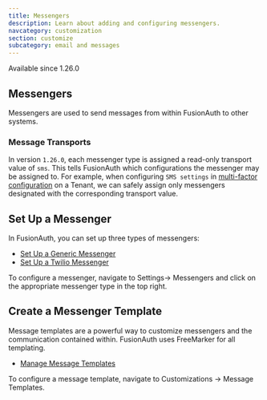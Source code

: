 ```yaml
---
title: Messengers
description: Learn about adding and configuring messengers.
navcategory: customization
section: customize
subcategory: email and messages
---
```


<Aside type="version">
Available since 1.26.0
</Aside>

## Messengers

Messengers are used to send messages from within FusionAuth to other systems.

### Message Transports
In version `1.26.0`, each messenger type is assigned a read-only transport value of `sms`. This tells FusionAuth which configurations the messenger may be assigned to.  For example, when configuring `SMS settings` in [multi-factor configuration](/docs/lifecycle/authenticate-users/multi-factor-authentication#tenant-set-up) on a Tenant, we can safely assign only messengers designated with the corresponding transport value.

## Set Up a Messenger

In FusionAuth, you can set up three types of messengers:

- [Set Up a Generic Messenger](/docs/customize/email-and-messages/generic-messenger)
- [Set Up a Twilio Messenger](/docs/customize/email-and-messages/twilio-messenger)

To configure a messenger, navigate to <Breadcrumb>Settings-> Messengers</Breadcrumb> and click on the appropriate messenger type in the top right.

## Create a Messenger Template

Message templates are a powerful way to customize messengers and the communication contained within. FusionAuth uses FreeMarker for all templating.

- [Manage Message Templates](/docs/customize/email-and-messages/message-templates)

To configure a message template, navigate to <Breadcrumb>Customizations -> Message Templates</Breadcrumb>.
